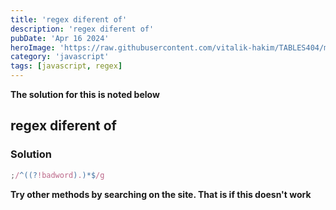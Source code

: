 ```yaml
---
title: 'regex diferent of'
description: 'regex diferent of'
pubDate: 'Apr 16 2024'
heroImage: 'https://raw.githubusercontent.com/vitalik-hakim/TABLES404/main/error_b/JavaScript.png'
category: 'javascript'
tags: [javascript, regex]
---
```


**The solution for this is noted below**

## regex diferent of

### Solution

```javascript
;/^((?!badword).)*$/g
```

**Try other methods by searching on the site. That is if this doesn't work**
